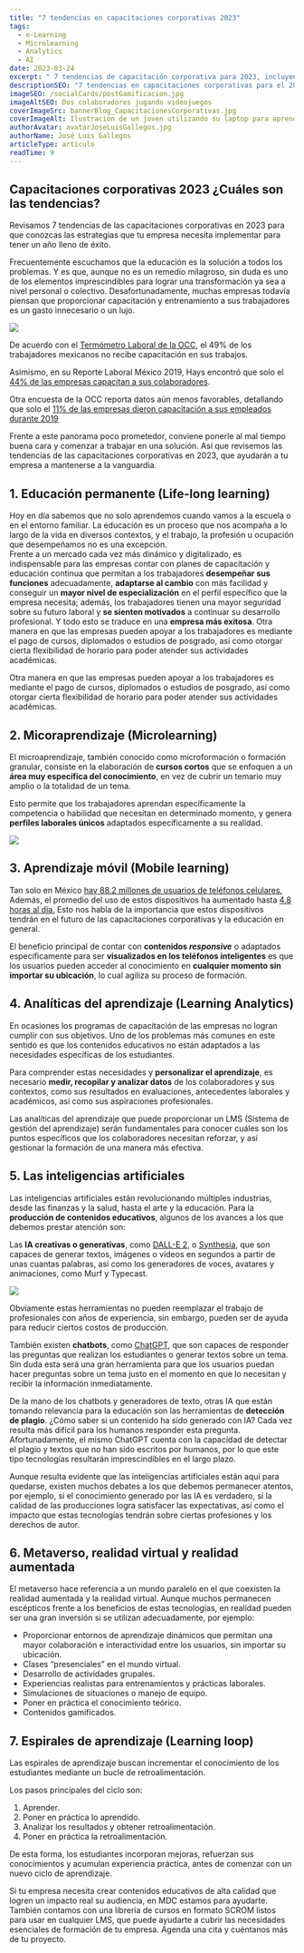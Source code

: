 ```yaml
---
title: "7 tendencias en capacitaciones corporativas 2023"
tags:
  - e-Learning
  - Microlearning
  - Analytics
  - AI
date: 2023-03-24
excerpt: " 7 tendencias de capacitación corporativa para 2023, incluyendo educación permanente, microaprendizaje, aprendizaje móvil, analíticas del aprendizaje y el uso de inteligencia artificial en la producción de contenidos educativos. Estas tendencias pueden ayudar a las empresas a mantenerse actualizadas y mejorar el rendimiento de sus trabajadores."
descriptionSEO: "7 tendencias en capacitaciones corporativas para el 2023: educación permanente, microaprendizaje, aprendizaje móvil, analíticas del aprendizaje, inteligencias artificiales, gamificación y realidad virtual. La educación continua es vital para la adaptación de los trabajadores en un mercado dinámico. La microformación se enfoca en áreas específicas del conocimiento, mientras que el aprendizaje móvil permite el acceso al conocimiento en cualquier momento y lugar. Las analíticas del aprendizaje son útiles para personalizar el aprendizaje y las IA para la producción de contenidos educativos. La gamificación y la realidad virtual pueden mejorar la participación de los trabajadores en los cursos."
imageSEO: /socialCards/postGamificacion.jpg
imageAltSEO: Dos colaboradores jugando videojuegos
coverImageSrc: bannerBlog_CapacitacionesCorporativas.jpg
coverImageAlt: Ilustración de un joven utilizando su laptop para aprender jugando
authorAvatar: avatarJoseLuisGallegos.jpg
authorName: José Luis Gallegos
articleType: articulo
readTime: 9
---
```


## Capacitaciones corporativas 2023 ¿Cuáles son las tendencias?

Revisamos 7 tendencias de las capacitaciones corporativas en 2023 para que conozcas las estrategias que tu empresa necesita implementar para tener un año lleno de éxito.

Frecuentemente escuchamos que la educación es la solución a todos los problemas. Y es que, aunque no es un remedio milagroso, sin duda es uno de los elementos imprescindibles para lograr una transformación ya sea a nivel personal o colectivo.
Desafortunadamente, muchas empresas todavía piensan que proporcionar capacitación y entrenamiento a sus trabajadores es un gasto innecesario o un lujo.

<Image src='/blog/images/capacitacionesCorporativas01.jpg' width={1024} height={682} />

De acuerdo con el [Termómetro Laboral de la OCC](https://www.occ.com.mx/blog/wp-content/uploads/2022/10/TermometroDescargable21Oct.pdf), el 49% de los trabajadores mexicanos no recibe capacitación en sus trabajos.

Asimismo, en su Reporte Laboral México 2019, Hays encontró que solo el [44% de las empresas capacitan a sus colaboradores](https://www.eleconomista.com.mx/el-empresario/Solo-44-de-las-empresas-en-Mexico-capacitan-a-los-colaboradores-20190328-0176.html).

Otra encuesta de la OCC reporta datos aún menos favorables, detallando que solo el [11% de las empresas dieron capacitación a sus empleados durante 2019](https://www.forbes.com.mx/solo-11-de-las-empresas-dieron-capacitacion-a-empleados-en-2019-occmundial/)

Frente a este panorama poco prometedor, conviene ponerle al mal tiempo buena cara y comenzar a trabajar en una solución. Así que revisemos las tendencias de las capacitaciones corporativas en 2023, que ayudarán a tu empresa a mantenerse a la vanguardia.

## 1. Educación permanente (Life-long learning)

Hoy en día sabemos que no solo aprendemos cuando vamos a la escuela o en el entorno familiar. La educación es un proceso que nos acompaña a lo largo de la vida en diversos contextos, y el trabajo, la profesión u ocupación que desempeñamos no es una excepción.   
Frente a un mercado cada vez más dinámico y digitalizado, es indispensable para las empresas contar con planes de capacitación y educación continua que permitan a los trabajadores **desempeñar sus funciones** adecuadamente, **adaptarse al cambio** con más facilidad y conseguir un **mayor nivel de especialización** en el perfil específico que la empresa necesita; además, los trabajadores tienen una mayor seguridad sobre su futuro laboral y **se sienten motivados** a continuar su desarrollo profesional. Y todo esto se traduce en una **empresa más exitosa**.
Otra manera en que las empresas pueden apoyar a los trabajadores es mediante el pago de cursos, diplomados o estudios de posgrado, así como otorgar cierta flexibilidad de horario para poder atender sus actividades académicas.

Otra manera en que las empresas pueden apoyar a los trabajadores es mediante el pago de cursos, diplomados o estudios de posgrado, así como otorgar cierta flexibilidad de horario para poder atender sus actividades académicas.

## 2. Micoraprendizaje (Microlearning)

El microaprendizaje, también conocido como microformación o formación granular, consiste en la elaboración de **cursos cortos** que se enfoquen a un **área muy específica del conocimiento**, en vez de cubrir un temario muy amplio o la totalidad de un tema.

Esto permite que los trabajadores aprendan específicamente la competencia o habilidad que necesitan en determinado momento, y genera **perfiles laborales únicos** adaptados específicamente a su realidad.

<Image src='/blog/images/capacitacionesCorporativas02.jpg' width={1024} height={682} />

## 3. Aprendizaje móvil (Mobile learning)

Tan solo en México [hay 88.2 millones de usuarios de teléfonos celulares.](https://www.ift.org.mx/comunicacion-y-medios/comunicados-ift/es/en-mexico-hay-841-millones-de-usuarios-de-internet-y-882-millones-de-usuarios-de-telefonos-celulares) Además, el promedio del uso de estos dispositivos ha aumentado hasta [4.8 horas al día.](https://www.proceso.com.mx/ciencia-tecnologia/2022/1/14/el-uso-diario-del-celular-subio-en-2021-hasta-las-48-horas-279125.html) Esto nos habla de la importancia que estos dispositivos tendrán en el futuro de las capacitaciones corporativas y la educación en general.

El beneficio principal de contar con **contenidos *responsive*** o adaptados específicamente para ser **visualizados en los teléfonos inteligentes** es que los usuarios pueden acceder al conocimiento en **cualquier momento sin importar su ubicación**, lo cual agiliza su proceso de formación.

## 4. Analíticas del aprendizaje (Learning Analytics)

En ocasiones los programas de capacitación de las empresas no logran cumplir con sus objetivos. Uno de los problemas más comunes en este sentido es que los contenidos educativos no están adaptados a las necesidades específicas de los estudiantes.

Para comprender estas necesidades y **personalizar el aprendizaje**, es necesario **medir, recopilar y analizar datos** de los colaboradores y sus contextos, como sus resultados en evaluaciones, antecedentes laborales y académicos, así como sus aspiraciones profesionales.

Las analíticas del aprendizaje que puede proporcionar un LMS (Sistema de gestión del aprendizaje) serán fundamentales para conocer cuáles son los puntos específicos que los colaboradores necesitan reforzar, y así gestionar la formación de una manera más efectiva.

## 5. Las inteligencias artificiales

Las inteligencias artificiales están revolucionando múltiples industrias, desde las finanzas y la salud, hasta el arte y la educación. Para la **producción de contenidos educativos**, algunos de los avances a los que debemos prestar atención son:

Las **IA creativas o generativas**, como [DALL-E 2](https://openai.com/dall-e-2/), o [Synthesia](https://www.synthesia.io/), que son capaces de generar textos, imágenes o videos en segundos a partir de unas cuantas palabras, así como los generadores de voces, avatares y animaciones, como Murf y Typecast.


<Image src='/blog/images/capacitacionesCorporativas03.jpg' width={1024} height={682} />

Obviamente estas herramientas no pueden reemplazar el trabajo de profesionales con años de experiencia, sin embargo, pueden ser de ayuda para reducir ciertos costos de producción.


También existen **chatbots**, como [ChatGPT](https://openai.com/api/), que son capaces de responder las preguntas que realizan los estudiantes o generar textos sobre un tema. Sin duda esta será una gran herramienta para que los usuarios puedan hacer preguntas sobre un tema justo en el momento en que lo necesitan y recibir la información inmediatamente.

De la mano de los chatbots y generadores de texto, otras IA que están tomando relevancia para la educación son las herramientas de **detección de plagio**. ¿Cómo saber si un contenido ha sido generado con IA? Cada vez resulta más difícil para los humanos responder esta pregunta. Afortunadamente, el mismo ChatGPT cuenta con la capacidad de detectar el plagio y textos que no han sido escritos por humanos, por lo que este tipo tecnologías resultarán imprescindibles en el largo plazo.

Aunque resulta evidente que las inteligencias artificiales están aquí para quedarse, existen muchos debates a los que debemos permanecer atentos, por ejemplo, si el conocimiento generado por las IA es verdadero, si la calidad de las producciones logra satisfacer las expectativas, así como el impacto que estas tecnologías tendrán sobre ciertas profesiones y los derechos de autor. 

## 6. Metaverso, realidad virtual y realidad aumentada

El metaverso hace referencia a un mundo paralelo en el que coexisten la realidad aumentada y la realidad virtual. Aunque muchos permanecen escépticos frente a los beneficios de estas tecnologías, en realidad pueden ser una gran inversión si se utilizan adecuadamente, por ejemplo:

-	Proporcionar entornos de aprendizaje dinámicos que permitan una mayor colaboración e interactividad entre los usuarios, sin importar su ubicación.
-	Clases “presenciales” en el mundo virtual.
-	Desarrollo de actividades grupales.
-	Experiencias realistas para entrenamientos y prácticas laborales.
-	Simulaciones de situaciones o manejo de equipo.
-	Poner en práctica el conocimiento teórico.
-	Contenidos gamificados.


## 7. Espirales de aprendizaje (Learning loop)

Las espirales de aprendizaje buscan incrementar el conocimiento de los estudiantes mediante un bucle de retroalimentación.

Los pasos principales del ciclo son:

1.	Aprender.
2.	Poner en práctica lo aprendido.
3.	Analizar los resultados y obtener retroalimentación.
4.	Poner en práctica la retroalimentación.

De esta forma, los estudiantes incorporan mejoras, refuerzan sus conocimientos y acumulan experiencia práctica, antes de comenzar con un nuevo ciclo de aprendizaje.

Si tu empresa necesita crear contenidos educativos de alta calidad que logren un impacto real su audiencia, en MDC estamos para ayudarte. También contamos con una librería de cursos en formato SCROM listos para usar en cualquier LMS, que puede ayudarte a cubrir las necesidades esenciales de formación de tu empresa. Agenda una cita y cuéntanos más de tu proyecto. 
